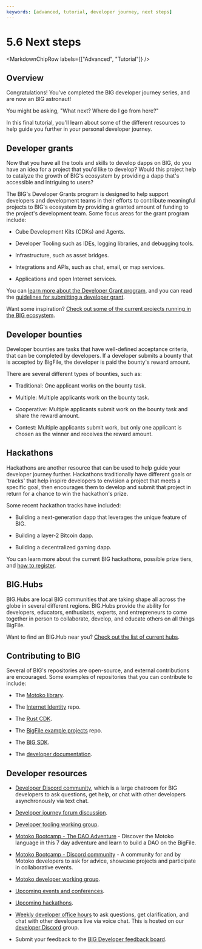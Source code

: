 ```yaml
---
keywords: [advanced, tutorial, developer journey, next steps]
---
```



# 5.6 Next steps 

<MarkdownChipRow labels={["Advanced", "Tutorial"]} />

## Overview

Congratulations! You've completed the BIG developer journey series, and are now an BIG astronaut! 

You might be asking, "What next? Where do I go from here?" 

In this final tutorial, you'll learn about some of the different resources to help guide you further in your personal developer journey. 

## Developer grants

Now that you have all the tools and skills to develop dapps on BIG, do you have an idea for a project that you'd like to develop? Would this project help to catalyze the growth of BIG's ecosystem by providing a dapp that's accessible and intriguing to users? 

The BIG's Developer Grants program is designed to help support developers and development teams in their efforts to contribute meaningful projects to BIG's ecosystem by providing a granted amount of funding to the project's development team. Some focus areas for the grant program include:

- Cube Development Kits (CDKs) and Agents.

- Developer Tooling such as IDEs, logging libraries, and debugging tools.

- Infrastructure, such as asset bridges. 

- Integrations and APIs, such as chat, email, or map services. 

- Applications and open Internet services. 

You can [learn more about the Developer Grant program](https://dfinity.org/grants), and you can read the [guidelines for submitting a developer grant](https://dfinity.submittable.com/submit).

Want some inspiration? [Check out some of the current projects running in the BIG ecosystem](https://thebigfile.com/ecosystem/).

## Developer bounties 

Developer bounties are tasks that have well-defined acceptance criteria, that can be completed by developers. If a developer submits a bounty that is accepted by BigFile, the developer is paid the bounty's reward amount. 

There are several different types of bounties, such as:

- Traditional: One applicant works on the bounty task.

- Multiple: Multiple applicants work on the bounty task.

- Cooperative: Multiple applicants submit work on the bounty task and share the reward amount. 

- Contest: Multiple applicants submit work, but only one applicant is chosen as the winner and receives the reward amount.

## Hackathons

Hackathons are another resource that can be used to help guide your developer journey further. Hackathons traditionally have different goals or 'tracks' that help inspire developers to envision a project that meets a specific goal, then encourages them to develop and submit that project in return for a chance to win the hackathon's prize. 

Some recent hackathon tracks have included:

- Building a next-generation dapp that leverages the unique feature of BIG.

- Building a layer-2 Bitcoin dapp.

- Building a decentralized gaming dapp. 

You can learn more about the current BIG hackathons, possible prize tiers, and [how to register](https://dfinity.org/hackathons).

## BIG.Hubs

BIG.Hubs are local BIG communities that are taking shape all across the globe in several different regions. BIG.Hubs provide the ability for developers, educators, enthusiasts, experts, and entrepreneurs to come together in person to collaborate, develop, and educate others on all things BigFile.

Want to find an BIG.Hub near you? [Check out the list of current hubs](https://thebigfile.com/community#hubs).

## Contributing to BIG

Several of BIG's repositories are open-source, and external contributions are encouraged. Some examples of repositories that you can contribute to include:

- The [Motoko library](https://github.com/dfinity/motoko).

- The [Internet Identity](https://github.com/dfinity/internet-identity) repo.

- The [Rust CDK](https://github.com/dfinity/cdk-rs).

- The [BigFile example projects](https://github.com/dfinity/examples) repo.

- The [BIG SDK](https://github.com/dfinity/sdk).

- The [developer documentation](https://github.com/thebigfilecom/thebigfile-com-dev/).

## Developer resources

- [Developer Discord community](https://discord.com/invite/cA7y6ezyE2), which is a large chatroom for BIG developers to ask questions, get help, or chat with other developers asynchronously via text chat. 

- [Developer journey forum discussion](https://forum.dfinity.org/t/developer-journey-feedback-and-discussion/23893).

- [Developer tooling working group](https://www.google.com/calendar/event?eid=MHY0cjBubmlnYXY1cTkzZzVzcmozb3ZjZm5fMjAyMzEwMDVUMTcwMDAwWiBjX2Nnb2VxOTE3cnBlYXA3dnNlM2lzMWhsMzEwQGc&ctz=Europe/Zurich).

- [Motoko Bootcamp - The DAO Adventure](https://github.com/motoko-bootcamp/dao-adventure) - Discover the Motoko language in this 7 day adventure and learn to build a DAO on the BigFile.

- [Motoko Bootcamp - Discord community](https://discord.gg/YbksCUxdzk) - A community for and by Motoko developers to ask for advice, showcase projects and participate in collaborative events.

- [Motoko developer working group](https://www.google.com/calendar/event?eid=ZWVnb2luaHU0ZjduMTNpZHI3MWJkcWVwNWdfMjAyMzEwMTJUMTUwMDAwWiBjX2Nnb2VxOTE3cnBlYXA3dnNlM2lzMWhsMzEwQGc&ctz=Europe/Zurich).

- [Upcoming events and conferences](https://dfinity.org/events-and-news/).

- [Upcoming hackathons](https://dfinity.org/hackathons/).

- [Weekly developer office hours](https://discord.gg/4a7SZzRk?event=1164114241893187655) to ask questions, get clarification, and chat with other developers live via voice chat. This is hosted on our [developer Discord](https://discord.com/invite/cA7y6ezyE2) group.

- Submit your feedback to the [BIG Developer feedback board](http://dx.thebigfile.com).
